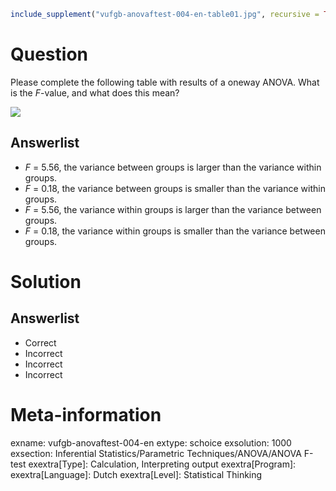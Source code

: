 ```{r, echo = FALSE, results = "hide"}
include_supplement("vufgb-anovaftest-004-en-table01.jpg", recursive = TRUE)
```

Question
========

Please complete the following table with results of a oneway ANOVA. What is the *F*-value, and what does this mean?

![](vufgb-anovaftest-004-en-table01.jpg)
  
Answerlist
----------
* *F* = 5.56, the variance between groups is larger than the variance within groups.
* *F* = 0.18, the variance between groups is smaller than the variance within groups.
* *F* = 5.56, the variance within groups is larger than the variance between groups.
* *F* = 0.18, the variance within groups is smaller than the variance between groups.

Solution
========

Answerlist
----------
* Correct
* Incorrect
* Incorrect
* Incorrect

Meta-information
================
exname: vufgb-anovaftest-004-en
extype: schoice
exsolution: 1000
exsection: Inferential Statistics/Parametric Techniques/ANOVA/ANOVA F-test
exextra[Type]: Calculation, Interpreting output
exextra[Program]: 
exextra[Language]: Dutch
exextra[Level]: Statistical Thinking